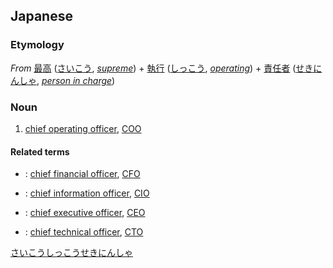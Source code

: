 ==Japanese==
{{ja-kanjitab|さい|こう|しつ|k3=しっ|こう|せき|にん|しゃ|yomi=on}}

===Etymology===
''From'' [[最高]] ([[さいこう]], ''[[supreme]]'') + [[執行]] ([[しっこう]], ''[[operating]]'') + [[責任者]] ([[せきにんしゃ]], ''[[person in charge]]'')

===Noun===
{{ja-noun|さいこう しっこう せきにんしゃ}}

# [[chief operating officer]], [[COO]]

====Related terms====
* {{ja-r|最高財務責任者|さいこう ざいむ せきにんしゃ}}: [[chief financial officer]], [[CFO]]
* {{ja-r|最高情報責任者|さいこう じょうほう せきにんしゃ}}: [[chief information officer]], [[CIO]]
* {{ja-r|最高経営責任者|さいこう けいえい せきにんしゃ}}: [[chief executive officer]], [[CEO]]
* {{ja-r|最高技術責任者|さいこう ぎじゅつ せきにんしゃ}}: [[chief technical officer]], [[CTO]]

[[Category:ja:Business|さいこうしっこうせきにんしゃ]]